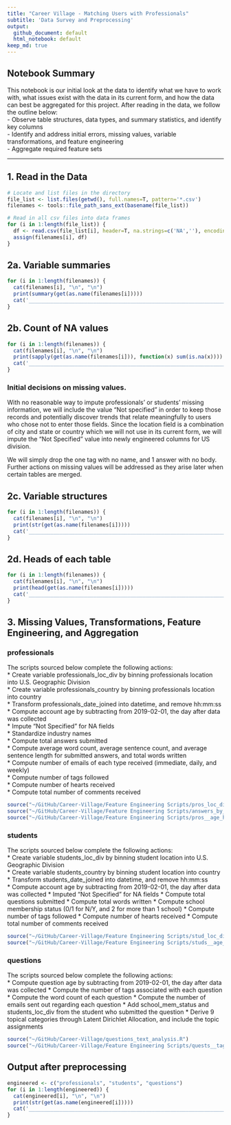 ```yaml
---
title: "Career Village - Matching Users with Professionals"
subtitle: 'Data Survey and Preprocessing'
output:
  github_document: default
  html_notebook: default
keep_md: true
---
```

## Notebook Summary 
This notebook is our initial look at the data to identify what we have to work with, what issues exist with the data in its current form, and how the data can best be aggregated for this project. After reading in the data, we follow the outline below: <br>
- Observe table structures, data types, and summary statistics, and identify key columns <br>
- Identify and address initial errors, missing values, variable transformations, and feature engineering <br>
- Aggregate required feature sets <br>

_____________________________________________
  
## 1. Read in the Data
```r
# Locate and list files in the directory
file_list <- list.files(getwd(), full.names=T, pattern='*.csv')
filenames <- tools::file_path_sans_ext(basename(file_list))

# Read in all csv files into data frames
for (i in 1:length(file_list)) {
  df <- read.csv(file_list[i], header=T, na.strings=c('NA',''), encoding="UTF-8") # Using UTF-8 to include extended and non-Latin characters
  assign(filenames[i], df)
}
```
  
## 2a. Variable summaries
```r
for (i in 1:length(filenames)) {
  cat(filenames[i], "\n", "\n")
  print(summary(get(as.name(filenames[i]))))
  cat('_______________________________________________________________________________________', "\n")
}
```
  
## 2b. Count of NA values
```r
for (i in 1:length(filenames)) {
  cat(filenames[i], "\n", "\n")
  print(sapply(get(as.name(filenames[i])), function(x) sum(is.na(x))))
  cat('_______________________________________________________________________________________', "\n")
}
```
### Initial decisions on missing values.
With no reasonable way to impute professionals' or students' missing information, we will include the value "Not specified" in order to keep those records and potentially discover trends that relate meaningfully to users who chose not to enter those fields. Since the location field is a combination of city and state or country which we will not use in its current form, we will impute the "Not Specified" value into newly engineered columns for US division.

We will simply drop the one tag with no name, and 1 answer with no body. Further actions on missing values will be addressed as they arise later when certain tables are merged.
  
## 2c. Variable structures
```r
for (i in 1:length(filenames)) {
  cat(filenames[i], "\n", "\n")
  print(str(get(as.name(filenames[i]))))
  cat('_______________________________________________________________________________________', "\n")
}
```
  
## 2d. Heads of each table
```r
for (i in 1:length(filenames)) {
  cat(filenames[i], "\n", "\n")
  print(head(get(as.name(filenames[i]))))
  cat('_______________________________________________________________________________________', "\n")
}
```
  
  
  
## 3. Missing Values, Transformations, Feature Engineering, and Aggregation
  
### professionals
The scripts sourced below complete the following actions: <br>
* Create variable professionals_loc_div by binning professionals location into U.S. Geographic Division <br>
* Create variable professionals_country by binning professionals location into country <br>
* Transform professionals_date_joined into datetime, and remove hh:mm:ss <br>
* Compute account age by subtracting from 2019-02-01, the day after data was collected  
* Impute "Not Specified" for NA fields  
* Standardize industry names  
* Compute total answers submitted  
* Compute average word count, average sentence count, and average sentence length for submitted answers, and total words written  
* Compute number of emails of each type received (immediate, daily, and weekly)  
* Compute number of tags followed  
* Compute number of hearts received  
* Compute total number of comments received  
```r
source("~/GitHub/Career-Village/Feature Engineering Scripts/pros_loc_div.R")
source("~/GitHub/Career-Village/Feature Engineering Scripts/answers_by_industry.R")
source("~/GitHub/Career-Village/Feature Engineering Scripts/pros__age_headline_emails.R")
```
  
### students
The scripts sourced below complete the following actions: <br>
* Create variable students_loc_div by binning student location into U.S. Geographic Division <br>
* Create variable students_country by binning student location into country <br>
* Transform students_date_joined into datetime, and remove hh:mm:ss <br>
* Compute account age by subtracting from 2019-02-01, the day after data was collected
* Imputed "Not Specified" for NA fields
* Compute total questions submitted
* Compute total words written
* Compute school membership status (0/1 for N/Y, and 2 for more than 1 school)
* Compute number of tags followed
* Compute number of hearts received
* Compute total number of comments received
```r
source("~/GitHub/Career-Village/Feature Engineering Scripts/stud_loc_div.R")
source("~/GitHub/Career-Village/Feature Engineering Scripts/studs__age_tags_school.R")
```
  
### questions
The scripts sourced below complete the following actions: <br>
* Compute question age by subtracting from 2019-02-01, the day after data was collected
* Compute the number of tags associated with each question
* Compute the word count of each question
* Compute the number of emails sent out regarding each question
* Add school_mem_status and students_loc_div from the student who submitted the question
* Derive 9 topical categories through Latent Dirichlet Allocation, and include the topic assignments 
```r
source("~/GitHub/Career-Village/questions_text_analysis.R")
source("~/GitHub/Career-Village/Feature Engineering Scripts/quests__tags_words_emails_topics.R")
```
  
  
  
## Output after preprocessing
```r
engineered <- c("professionals", "students", "questions")
for (i in 1:length(engineered)) {
  cat(engineered[i], "\n", "\n")
  print(str(get(as.name(engineered[i]))))
  cat('_______________________________________________________________________________________', "\n", "\n")
}
```

